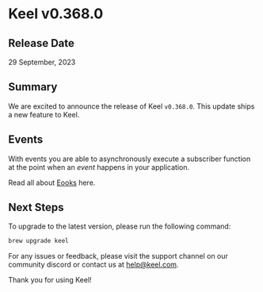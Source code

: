 # Keel v0.368.0

## Release Date

29 September, 2023

## Summary

We are excited to announce the release of Keel `v0.368.0`. This update ships a new feature to Keel.

## Events

With events you are able to asynchronously execute a subscriber function at the point when an _event_ happens in your application. 

Read all about [Eooks](/events) here.

## Next Steps

To upgrade to the latest version, please run the following command:

```bash
brew upgrade keel
```

For any issues or feedback, please visit the support channel on our community discord or contact us at [help@keel.com](mailto:help@keel.com).

Thank you for using Keel!
